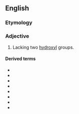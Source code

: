 ==English==

===Etymology===
{{prefix|en|di|deoxy-}}

===Adjective===
{{en-adj|-}}

# {{lb|en|organic chemistry|of a sugar}} Lacking two [[hydroxyl]] groups.

====Derived terms====
* {{l|en|ddNTP}}
* {{l|en|dideoxycytidine}}
* {{l|en|dideoxyhexose}}
* {{l|en|dideoxyinosine}}
* {{l|en|dideoxynucleotide}}
* {{l|en|dideoxyribonucleoside}}
* {{l|en|dideoxyribonucleotide}}
* {{l|en|dideoxysugar}}